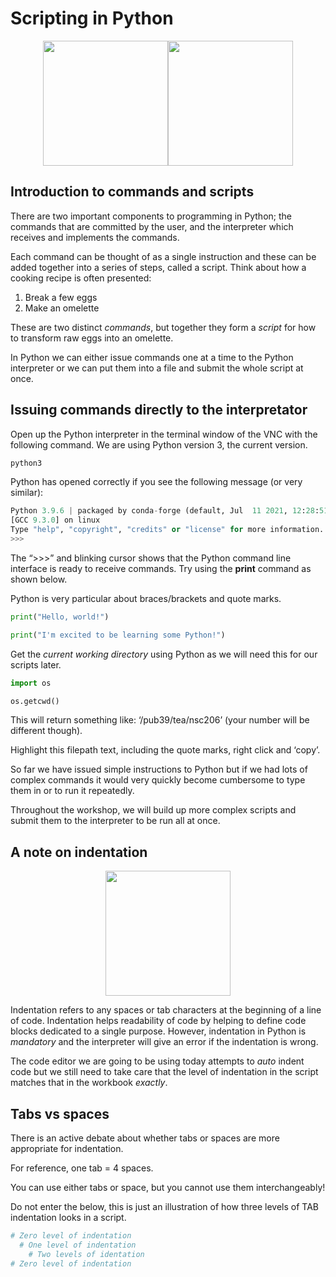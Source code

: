 # Scripting in Python

<center>![](../images/python_logo.png){height=200px}![](../images/scripting_icon.png){height=200px}</center>

## Introduction to commands and scripts
There are two important components to programming in Python; the commands that are committed by the user, and the interpreter which receives and implements the commands.

Each command can be thought of as a single instruction and these can be added together into a series of steps, called a script. 
Think about how a cooking recipe is often presented:

1) Break a few eggs
2) Make an omelette

These are two distinct *commands*, but together they form a *script* for how to transform raw eggs into an omelette.

In Python we can either issue commands one at a time to the Python interpreter or we can put them into a file and submit the whole script at once.

## Issuing commands directly to the interpretator

Open up the Python interpreter in the terminal window of the VNC with the following command. We are using Python version 3, the current version.

```python
python3
```

Python has opened correctly if you see the following message (or very similar):

```python
Python 3.9.6 | packaged by conda-forge (default, Jul  11 2021, 12:28:51) 
[GCC 9.3.0] on linux
Type "help", "copyright", "credits" or "license" for more information.
>>>  
```

The ">>>" and blinking cursor shows that the Python command line interface is ready to receive commands. Try using the **print** command as shown below. 

Python is very particular about braces/brackets and quote marks.

```python
print("Hello, world!")

print("I'm excited to be learning some Python!")
```

Get the *current working directory* using Python as we will need this for our scripts later.

```python
import os

os.getcwd()
```

This will return something like: '/pub39/tea/nsc206' (your number will be different though).

Highlight this filepath text, including the quote marks, right click and 'copy'.

So far we have issued simple instructions to Python but if we had lots of complex commands it would very quickly become cumbersome to type them in or to run it repeatedly.

Throughout the workshop, we will build up more complex scripts and submit them to the interpreter to be run all at once.

## A note on indentation

<center>![](../images/tab.jpg){height=200px}</center>

  Indentation refers to any spaces or tab characters at the beginning of a line
  of code. Indentation helps readability of code by helping to define code blocks
  dedicated to a single purpose. However, indentation in Python is *mandatory*
  and the interpreter will give an error if the indentation is wrong.
  
  The code editor we are going to be using today attempts to *auto* indent code but we still
  need to take care that the level of indentation in the script matches
  that in the workbook *exactly*.
  
## Tabs vs spaces
  There is an active
  debate about whether tabs or spaces are more appropriate for indentation. 
  
  For reference, one tab = 4 spaces.
  
  You can use either tabs or space,  but you cannot use them interchangeably!

Do not enter the below, this is just an illustration of how three levels of TAB indentation looks in a script.

```python
# Zero level of indentation
  # One level of indentation
    # Two levels of identation
# Zero level of indentation
```
